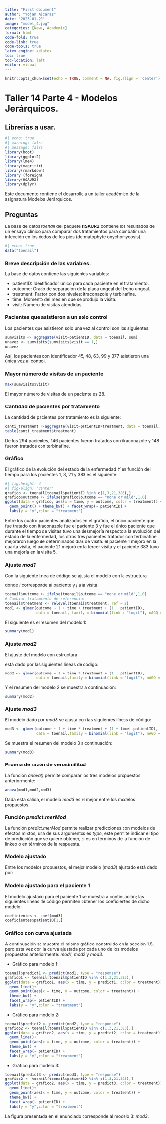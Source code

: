 ```yaml
---
title: "First document"
author: "Yojan Alcaraz"
date: "2023-01-20"
image: "model_4.jpg"
categories: [News, Academic]
format: html
code-fold: true
code-link: true
code-tools: true
latex_engine: xelatex
toc: true
toc-location: left
editor: visual
---
```


```r
knitr::opts_chunk$set(echo = TRUE, comment = NA, fig.align = 'center')
```

# Taller 14 Parte 4 - Modelos Jerárquicos.

## Librerías a usar.

```r
#| echo: true
#| warning: false
#| message: false
library(boot)
library(ggplot2)
library(lme4)
library(magrittr)
library(rmarkdown)
library (foreign)
library(HSAUR2)
library(dplyr)
```

Este documento contiene el desarrollo a un taller académico de la asignatura Modelos Jerárquicos.

## Preguntas

La base de datos *toenail* del paquete **HSAUR2** contiene los resultados de un ensayo clínico para comparar dos tratamientos para combatir una infección en los dedos de los pies (dermatophyte onychomycosis).

```r
#| echo: true
data("toenail")
```

### Breve descripción de las variables.

La base de datos contiene las siguientes variables:

-   patientID: Identificador único para cada paciente en el tratamiento.
-   outcome: Grado de separación de la placa ungeal del lecho ungeal.
-   treatment: Factor con dos niveles: itraconazole y terbinafine.
-   time: Momento del mes en que se produjo la visita.
-   visit: Número de visitas atendidas.

### Pacientes que asistieron a un solo control

Los pacientes que asistieron solo una vez al control son los siguientes:

```r
sumvisits <- aggregate(visit~patientID, data = toenail, sum)
unavez <- sumvisits[sumvisits$visit == 1,]
unavez
```

Así, los pacientes con identificador 45, 48, 63, 99 y 377 asistieron una única vez al control.

### Mayor número de visitas de un paciente

```r
max(sumvisits$visit)
```

El mayor número de visitas de un paciente es 28.

### Cantidad de pacientes por tratamiento

La cantidad de pacientes por tratamiento es la siguiente:

```r
canti_treatment <-aggregate(visit~patientID+treatment, data = toenail, sum)
table(canti_treatment$treatment)
```

De los 294 pacientes, 146 pacientes fueron tratados con itraconazole y 148 fueron tratados con terbinafine.

### Gráfico

El gráfico de la evolución del estado de la enfermedad $Y$ en función del tiempo para los pacientes 1, 3, 21 y 383 es el siguiente:

```r
#| fig.height: 4
#| fig-align: "center"
grafico <- toenail[toenail$patientID %in% c(1,3,21,383),]
grafico$outcome <- ifelse(grafico$outcome == "none or mild",1,0)
ggplot(data = grafico, aes(x = time, y = outcome, color = treatment)) +
  geom_point() + theme_bw() + facet_wrap(~ patientID) + 
  labs(y = "y",color = "treatment") 
```

Entre los cuatro pacientes analizados en el gráfico, el único paciente que fue tratado con itraconazole fue el paciente 3 y fue el único paciente que durante el tiempo de visitas tuvo una desmejoría respecto a la evolución del estado de la enfermedad, los otros tres pacientes tratados con terbinafine mejoraron luego de determinados días de visita: el paciente 1 mejoró en la cuarta visita, el paciente 21 mejoró en la tercer visita y el paciente 383 tuvo una mejoría en la visita 5.

### Ajuste *mod1*

Con la siguiente línea de código se ajusta el modelo con la estructura

```{=tex}
\begin{align*} 
y_{ij} &\sim  Bernoulli(p_{ij}) \\ 
\text{logit}(p_{ij}) &= \beta_0 + \beta_1 \, time_{ij} + \beta_2 \, treatment_{itraconazolei} + b_{0i} \\
b_0 &\sim N(0, \sigma^2_{b0}),
\end{align*}
```
donde $i$ corresponde al paciente y $j$ a la visita.

```r
toenail$outcome <- ifelse(toenail$outcome == "none or mild",1,0)
# Cambiar tratamiento de referencia:
toenail$treatment <- relevel(toenail$treatment, ref = 2)
mod1 <- glmer(outcome ~ 1 + time + treatment + (1 | patientID), 
              data = toenail, family = binomial(link = "logit"), nAGQ = 1)
```

El siguiente es el resumen del modelo 1:

```r
summary(mod1)
```

### Ajuste *mod2*

El ajuste del modelo con estructura

```{=tex}
\begin{align*} 
y_{ij} &\sim  Bernoulli(p_{ij}) \\ 
\text{logit}(p_{ij}) &= \beta_0 + \beta_1 \, time_{ij} + \beta_2 \, treatment_{itraconazolei} + \beta_3 \, time_{ij} \, treatment_{itraconazolei} + b_{0i} \\
b_0 &\sim N(0, \sigma^2_{b0}),
\end{align*}
```
está dado por las siguientes líneas de código:

```r
mod2 <- glmer(outcome ~ 1 + time * treatment + (1 | patientID), 
              data = toenail,family = binomial(link = "logit"), nAGQ = 1)
```

Y el resumen del modelo 2 se muestra a continuación:

```r
summary(mod2)
```

### Ajuste *mod3*

El modelo dado por *mod3* se ajusta con las siguientes líneas de código:

```{=tex}
\begin{align*} 
y_{ij} &\sim  Bernoulli(p_{ij}) \\ 
\text{logit}(p_{ij}) &= \beta_0 + \beta_1 \, time_{ij} + \beta_2 \, treatment_{itraconazolei} + \beta_3 \, time_{ij} \, treatment_{itraconazolei} + b_{0i} + b_{1i} \,time_{ij} \\
\left (
\begin{matrix}
b_{0} \\ b_{1}
\end{matrix} 
\right ) &\sim 
N\left ( \left ( \begin{matrix}
0 \\ 0
\end{matrix} \right ),
\left ( \begin{matrix}
\sigma^2_{b0} & \sigma_{b01} \\ 
\sigma_{b01} & \sigma^2_{b1}
\end{matrix} \right )
\right ) \\
\end{align*}
```
```r
mod3 <- glmer(outcome ~ 1 + time * treatment + (1 + time| patientID), 
              data = toenail,family = binomial(link = "logit"), nAGQ = 1)
```

Se muestra el resumen del modelo 3 a continuación:

```r
summary(mod3)
```

### Pruena de razón de verosimilitud

La función *anova()* permite comparar los tres modelos propuestos anteriormente:

```r
anova(mod1,mod2,mod3)
```

Dada esta salida, el modelo *mod3* es el mejor entre los modelos propuestos.

### Función *predict.merMod*

La función *predict.merMod* permite realizar predicciones con modelos de efectos mixtos, una de sus argumentos es *type*, este permite indicar el tipo de predicción que se quiere obtener, si es en términos de la función de linkeo o en términos de la respuesta.

### Modelo ajustado

Entre los modelos propuestos, el mejor modelo (*mod3*) ajustado está dado por:

```{=tex}
\begin{align*}
\widehat{Pr}(outcome_{ij} &= none \, or \, mild = 1) \\ 
&= logit^{-1}(9.35034 + 0.75546 \, time_{ij} + 0.02474 \, treatment_{itraconazolei} - \\
& 0.45704 \, time_{ij} \, treatment_{itraconazolei} + \tilde{b}_{0i} + \tilde{b}_{1i} \,time_{ij}) \\
\left (
\begin{matrix}
b_{0} \\ b_{1}
\end{matrix} 
\right ) &\sim 
N\left ( \left ( \begin{matrix}
0 \\ 0
\end{matrix} \right ),
\left ( \begin{matrix}
549 & 7030.7136 \\ 
7030.7136 & 14.72
\end{matrix} \right )
\right ) \\
\end{align*}
```
### Modelo ajustado para el paciente 1

El modelo ajustado para el paciente 1 se muestra a continuación; las siguientes líneas de código permiten obtener los coeficientes de dicho modelo:

```r
coeficientes <- coef(mod3)
coeficientes$patientID[1,]
```

```{=tex}
\begin{align*}
\widehat{Pr}(outcome_{1j} &= none \, or \, mild = 1) \\ 
&= logit^{-1}(-15.2814 + 3.8556 \, time_{1j} + 0.02474 \, treatment_{itraconazole_1} - \\
& 0.45704 \, time_{1j} \, treatment_{itraconazole_1})
\end{align*}
```
### Gráfico con curva ajustada

A continuación se muestra el mismo gráfico construido en la sección 1.5, pero esta vez con la curva ajustada por cada uno de los modelos propuestos anteriormente: *mod1*, *mod2* y *mod3*.

-   Gráfico para modelo 1:

```r
toenail$predict1 <- predict(mod1, type = "response")
grafico1 <- toenail[toenail$patientID %in% c(1,3,21,383),]
ggplot(data = grafico1, aes(x = time, y = predict1, color = treatment)) +
  geom_line()+
  geom_point(aes(x = time, y = outcome, color = treatment)) +
  theme_bw() +
  facet_wrap(~ patientID) + 
  labs(y = "y",color = "treatment") 
```

-   Gráfico para modelo 2:

```r
toenail$predict2 <- predict(mod2, type = "response")
grafico2 <- toenail[toenail$patientID %in% c(1,3,21,383),]
ggplot(data = grafico2, aes(x = time, y = predict2, color = treatment)) +
  geom_line()+
  geom_point(aes(x = time, y = outcome, color = treatment)) +
  theme_bw() +
  facet_wrap(~ patientID) + 
  labs(y = "y",color = "treatment") 
```

-   Gráfico para modelo 3:

```r
toenail$predict3 <- predict(mod3, type = "response")
grafico2 <- toenail[toenail$patientID %in% c(1,3,21,383),]
ggplot(data = grafico2, aes(x = time, y = predict3, color = treatment)) +
  geom_line()+
  geom_point(aes(x = time, y = outcome, color = treatment)) +
  theme_bw() +
  facet_wrap(~ patientID) + 
  labs(y = "y",color = "treatment") 
```

La figura presentada en el enunciado corresponde al modelo 3: *mod3*.
